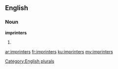 ==English==

===Noun===
'''imprinters'''

# {{plural of|imprinter}}

[[Category:English plurals]]

[[ar:imprinters]]
[[fr:imprinters]]
[[ku:imprinters]]
[[my:imprinters]]